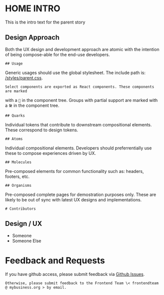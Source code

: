 
<Meta title="Welcome" />

# HOME INTRO
This is the intro text for the parent story

## Design Approach
Both the UX design and development approach are atomic with the intention of
being compose-able for the end-use developers.

    ## Usage
Generic usages should use the global stylesheet.
    The include path is: <a href="/styles/parent.css">/styles/parent.css</a>.

    Select components are exported as React components. These components are marked
with a `🧩` in the component tree. Groups with partial support are marked with a
    `🛠️` in the component tree.

    ## Quarks
Individual tokens that contribute to downstream compositional elements.
    These correspond to design tokens.

    ## Atoms
Individual compositional elements. Developers should preferrentially use
these to compose experiences driven by UX.

    ## Molecules
Pre-composed elements for common functionality such as: headers, footers, etc.

    ## Organisms
Pre-composed complete pages for demostration purposes only.
    These are likely to be out of sync with latest UX designs and implementations.

    # Contributors
## Design / UX
* Someone
* Someone Else

# Feedback and Requests
If you have github access, please submit feedback via [Github Issues](https://github.com/yourrepo/repo.UI/issues).

    Otherwise, please submit feedback to the Frontend Team \< frontendteam @ mybusiness.org > by email.
